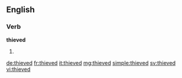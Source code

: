 ==English==

===Verb===
'''thieved'''

# {{en-past of|thieve}}

[[de:thieved]]
[[fr:thieved]]
[[it:thieved]]
[[mg:thieved]]
[[simple:thieved]]
[[sv:thieved]]
[[vi:thieved]]